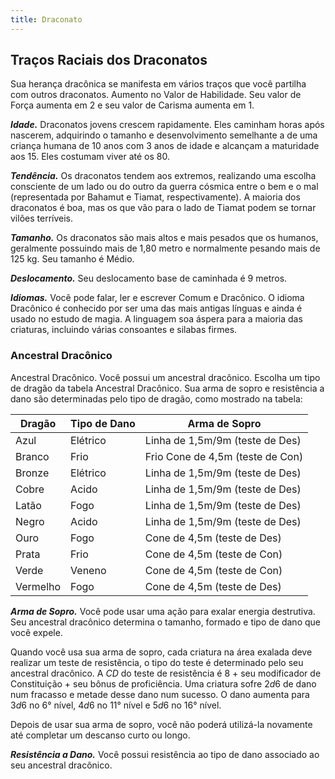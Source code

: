 ```yaml
---
title: Draconato
---
```


## Traços Raciais dos Draconatos

Sua herança dracônica se manifesta em vários traços que você partilha com outros draconatos. Aumento no Valor de Habilidade. Seu valor de Força aumenta em 2 e seu valor de Carisma aumenta em 1.

**_Idade._** Draconatos jovens crescem rapidamente. Eles caminham horas após nascerem, adquirindo o tamanho e desenvolvimento semelhante a de uma criança humana de 10 anos com 3 anos de idade e alcançam a maturidade aos 15. Eles costumam viver até os 80.

**_Tendência._** Os draconatos tendem aos extremos, realizando uma escolha consciente de um lado ou do outro da guerra cósmica entre o bem e o mal (representada por Bahamut e Tiamat, respectivamente). A maioria dos draconatos é boa, mas os que vão para o lado de Tiamat podem se tornar vilões terríveis.

**_Tamanho._** Os draconatos são mais altos e mais pesados que os humanos, geralmente possuindo mais de 1,80 metro e normalmente pesando mais de 125 kg. Seu tamanho é Médio.

**_Deslocamento._** Seu deslocamento base de caminhada é 9 metros.

**_Idiomas._** Você pode falar, ler e escrever Comum e Dracônico. O idioma Dracônico é conhecido por ser uma das mais antigas línguas e ainda é usado no estudo de magia. A linguagem soa áspera para a maioria das criaturas, incluindo várias consoantes e silabas firmes.

### Ancestral Dracônico

Ancestral Dracônico. Você possui um ancestral dracônico. Escolha um tipo de dragão da tabela Ancestral Dracônico. Sua arma de sopro e resistência a dano são determinadas pelo tipo de dragão, como mostrado na tabela:

| Dragão   | Tipo de Dano | Arma de Sopro                    |
| -------- | ------------ | -------------------------------- |
| Azul     | Elétrico     | Linha de 1,5m/9m (teste de Des)  |
| Branco   | Frio         | Frio Cone de 4,5m (teste de Con) |
| Bronze   | Elétrico     | Linha de 1,5m/9m (teste de Des)  |
| Cobre    | Acido        | Linha de 1,5m/9m (teste de Des)  |
| Latão    | Fogo         | Linha de 1,5m/9m (teste de Des)  |
| Negro    | Acido        | Linha de 1,5m/9m (teste de Des)  |
| Ouro     | Fogo         | Cone de 4,5m (teste de Des)      |
| Prata    | Frio         | Cone de 4,5m (teste de Con)      |
| Verde    | Veneno       | Cone de 4,5m (teste de Con)      |
| Vermelho | Fogo         | Cone de 4,5m (teste de Des)      |

**_Arma de Sopro._** Você pode usar uma ação para exalar energia destrutiva. Seu ancestral dracônico determina o tamanho, formado e tipo de dano que você expele.

Quando você usa sua arma de sopro, cada criatura na área exalada deve realizar um teste de resistência, o tipo do teste é determinado pelo seu ancestral dracônico. A $CD$ do teste de resistência é 8 $+$ seu modificador de Constituição $+$ seu bônus de proficiência. Uma criatura sofre $2d6$ de dano num fracasso e metade desse dano num sucesso. O dano aumenta para $3d6$ no 6° nível, $4d6$ no 11° nível e $5d6$ no 16° nível.

Depois de usar sua arma de sopro, você não poderá utilizá-la novamente até completar um descanso curto ou longo.

**_Resistência a Dano._** Você possui resistência ao tipo de dano associado ao seu ancestral dracônico.
